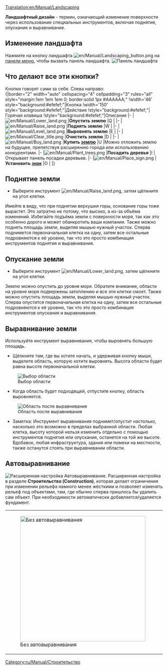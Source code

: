 [[Translation:en/Manual/Landscaping]]
{{ru/Необходимо сделать|сменить картинки, поправить ссылки после перевода соответствующих страниц}}
{{ru/Manual/Tutorial/Учебник}}{{ru/Manual/Оглавление}}

'''Ландшафтный дизайн''' - термин, означающий изменение поверхности через использование специальных инструментов, включая поднятие, опускание и выравнивание.

==Изменение ландшафта==
Нажмите на кнопку ландшафта [[File:en/Manual/Landscaping button.png]] на [[ru/Manual/Интерфейс игры|панели меню]], чтобы вызвать панель ландшафта. [[File:ru/Manual/Landscaping toolbar.png|none|frame|Панель ландшафта]]

==Что делают все эти кнопки?==
Кнопки говорят сами за себя. Слева направо:<br>
{|border="2" width="auto" cellspacing="4" cellpadding="3" rules="all" style="margin:1em 1em 1em 0; border:solid 1px #AAAAAA;"
!width='46' style="background:#efefef;"|Кнопка
!width='150' style="background:#efefef;"|Действие
!style="background:#efefef;"|Горячая клавиша
!style="background:#efefef;"|Описание
|-
|[[File:en/Manual/Lower land.png]]
|'''Опустить землю'''
|Q
|
|-
|[[File:en/Manual/Raise land.png]]
|'''Поднять землю'''
|W
|
|-
|[[File:en/Manual/Level land.png]]
|'''Выровнять землю'''
|E
|
|-
|[[File:en/Manual/Clear title.png]]
|'''Очистить землю'''
|D
|
|-
|[[File:en/Manual/Buy land.png]]
|'''Купить [[en/Manual/Land|землю]]'''
|U
|Можно отложить землю на будущее, препятствуя расширению города или использованию конкурентами.
|-
|[[File:en/Manual/Plant trees.png]]
|'''Посадить деревья'''
|I
|Открывает панель посадки деревьев.
|-
|[[File:en/Manual/Place sign.png]]
|'''Установить [[en/Manual/Sign|знак]]'''
|O
|
|}

==Поднятие земли==
* Выберите инструмент [[File:en/Manual/Raise land.png]], затем щёлкните на угол клетки.
Имейте в виду, что при поднятии верхушки горы, основание горы тоже вырастет. Это затратно не потому, что высоко, а из-за объёма изменений. Избегайте подъёма земли с поверхности моря, так как это особенно дорого и может обанкротить ваши компании.
Также можно поднять площадь земли, выделяя мышью нужный участок. Сперва поднимется первоначальная клетка на одну, затем все остальные подровняются к её уровню, так что это просто комбинация инструментов поднятия и выравнивания.

==Опускание земли==
* Выберите инструмент [[File:en/Manual/Lower land.png]], затем щёлкните на угол клетки.
Землю можно опустить до уровня моря. Обратите внимание, области на уровне моря подвержены затоплению и все эти клетки смоет.
Также можно опустить площадь земли, выделяя мышью нужный участок. Сперва опустится первоначальная клетка на одну, затем все остальные подровняются к её уровню, так что это просто комбинация инструментов опускания и выравнивания.

==Выравнивание земли==
Используйте инструмент выравнивания, чтобы выровнять большую площадь.

*Щёлкните там, где вы хотите начать, и удерживая кнопку мыши, выделите область, которую хотите выровнять. Высота области будет равна высоте первоначальной клетки.
[[File:en/Manual/Level land before.png|center|frame|Выбор области]]

*Когда область будет подходящей, отпустите кнопку, область выровняется.
[[File:en/Manual/Level land after.png|center|frame|Область после выравнивания]]

*Заметка: Инструмент выравнивания поднимет/опустит настолько, насколько это возможно в пределах выбранной области. Любая клетка, высоту которой нельзя изменить отдельно с помощью инструментов поднятия или опускания, останется на той же высоте. Вдобавок, любая инфраструктура, здания или помехи на местности, также останутся стоять при выравнивании области.

==Автовыравнивание==
[[File:en/Manual/Autoslope.png|right|frame|Расширенная настройка ''Автовыравнивание''.]]
Расширенная настройка в разделе '''Строительство (Construction)''', которая делает ограничения при изменении рельефа намного менее жёсткими и позволяет изменять рельеф под объектами, там, где обычно сперва пришлось бы удалить сам объект. При необходимости автоматически добавляется/удаляется фундамент.
{|
|[[File:en/Manual/Terraformoff.png|none|thumb|400px|Без автовыравнивания]]
|[[File:en/Manual/Terraformon.png|none|thumb|400px|С автовыравниванием]]
|}

{{ru/Возможность|0.6}}
[[Category:ru/Manual/Строительство]]